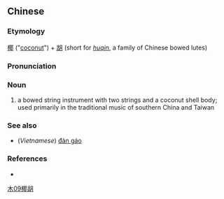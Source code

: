==Chinese==
{{zh-forms}}

===Etymology===
[[椰]] ("[[coconut]]") + [[胡]] (short for ''[[huqin]]'', a family of Chinese bowed lutes)

===Pronunciation===
{{zh-pron
|m=yēhú
|cat=n
}}

===Noun===
{{zh-noun}}

# a bowed string instrument with two strings and a coconut shell body; used primarily in the traditional music of southern China and Taiwan

===See also===
* (''Vietnamese'') [[đàn gáo]]

===References===
* {{pedialite|yehu}}

[[Category:zh:Musical instruments|木09椰胡]]